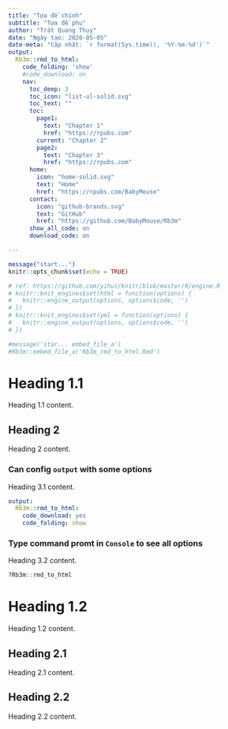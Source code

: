 ```yaml
---
title: "Tựa đề chính"
subtitle: "Tựa đề phụ"
author: "Trát Quang Thụy"
date: "Ngày tạo: 2020-05-05"
date-meta: "Cập nhật: `r format(Sys.time(), '%Y-%m-%d')`"
output:
  Rb3m::rmd_to_html:
    code_folding: 'show'
    #code_download: on
    nav:
      toc_deep: 3
      toc_icon: "list-ul-solid.svg"
      toc_text: ""
      toc:
        page1:
          text: "Chapter 1"
          href: "https://rpubs.com"
        current: "Chapter 2"
        page2:
          text: "Chapter 3"
          href: "https://rpubs.com"
      home:
        icon: "home-solid.svg"
        text: "Home"
        href: "https://rpubs.com/BabyMouse"
      contact:
        icon: "github-brands.svg"
        text: "GitHub"
        href: "https://github.com/BabyMouse/Rb3m"
      show_all_code: on
      download_code: on

---
```


```r
message("start...")
knitr::opts_chunk$set(echo = TRUE)

# ref: https://github.com/yihui/knitr/blob/master/R/engine.R
# knitr::knit_engines$set(html = function(options) {
#   knitr::engine_output(options, options$code, '')
# })
# knitr::knit_engines$set(yml = function(options) {
#   knitr::engine_output(options, options$code, '')
# })
```
```r
#message('star... embed_file_a')
#Rb3m::embed_file_a('Rb3m_rmd_to_html.Rmd')
```

# Heading 1.1

Heading 1.1 content.

## Heading 2

Heading 2 content.

### Can config `output` with some options

Heading 3.1 content.

```yml
output:
  Rb3m::rmd_to_html:
    code_download: yes
    code_folding: show
```

### Type command promt in `Console` to see all options

Heading 3.2 content.

```r
?Rb3m::rmd_to_html
```

# Heading 1.2

Heading 1.2 content.

## Heading 2.1

Heading 2.1 content.

## Heading 2.2

Heading 2.2 content.
